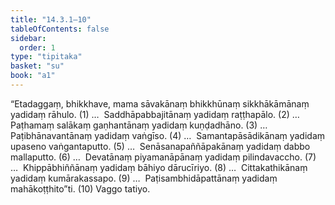 ```yaml
---
title: "14.3.1–10"
tableOfContents: false
sidebar:
  order: 1
type: "tipitaka"
basket: "su"
book: "a1"
---
```



<DynamicBreadcrumb />

<Division number="209" book="a1" bookNo="15" page="24">

<Paragraph number="294" book="a1">
“Etadaggaṃ, bhikkhave, mama sāvakānaṃ bhikkhūnaṃ sikkhākāmānaṃ yadidaṃ rāhulo. (1)
</Paragraph>

</Division>
<Division number="210" book="a1" bookNo="15" page="25">

<Paragraph number="295" book="a1">
…  Saddhāpabbajitānaṃ yadidaṃ raṭṭhapālo. (2)
</Paragraph>

</Division>
<Division number="211" book="a1" bookNo="15" page="25">

<Paragraph number="296" book="a1">
…  Paṭhamaṃ salākaṃ gaṇhantānaṃ yadidaṃ kuṇḍadhāno. (3)
</Paragraph>

</Division>
<Division number="212" book="a1" bookNo="15" page="25">

<Paragraph number="297" book="a1">
…  Paṭibhānavantānaṃ yadidaṃ vaṅgīso. (4)
</Paragraph>

</Division>
<Division number="213" book="a1" bookNo="15" page="25">

<Paragraph number="298" book="a1">
…  Samantapāsādikānaṃ yadidaṃ upaseno vaṅgantaputto. (5)
</Paragraph>

</Division>
<Division number="214" book="a1" bookNo="15" page="25">

<Paragraph number="299" book="a1">
…  Senāsanapaññāpakānaṃ yadidaṃ dabbo mallaputto. (6)
</Paragraph>

</Division>
<Division number="215" book="a1" bookNo="15" page="25">

<Paragraph number="300" book="a1">
…  Devatānaṃ piyamanāpānaṃ yadidaṃ pilindavaccho. (7)
</Paragraph>

</Division>
<Division number="216" book="a1" bookNo="15" page="25">

<Paragraph number="301" book="a1">
…  Khippābhiññānaṃ yadidaṃ bāhiyo dārucīriyo. (8)
</Paragraph>

</Division>
<Division number="217" book="a1" bookNo="15" page="25">

<Paragraph number="302" book="a1">
…  Cittakathikānaṃ yadidaṃ kumārakassapo. (9)
</Paragraph>

</Division>
<Division number="218" book="a1" bookNo="15" page="25">

<Paragraph number="303" book="a1">
…  Paṭisambhidāpattānaṃ yadidaṃ mahākoṭṭhito”ti. (10)

</Paragraph>
</Division>

<Paragraph number="304" type="center" book="a1">
Vaggo tatiyo.
</Paragraph>